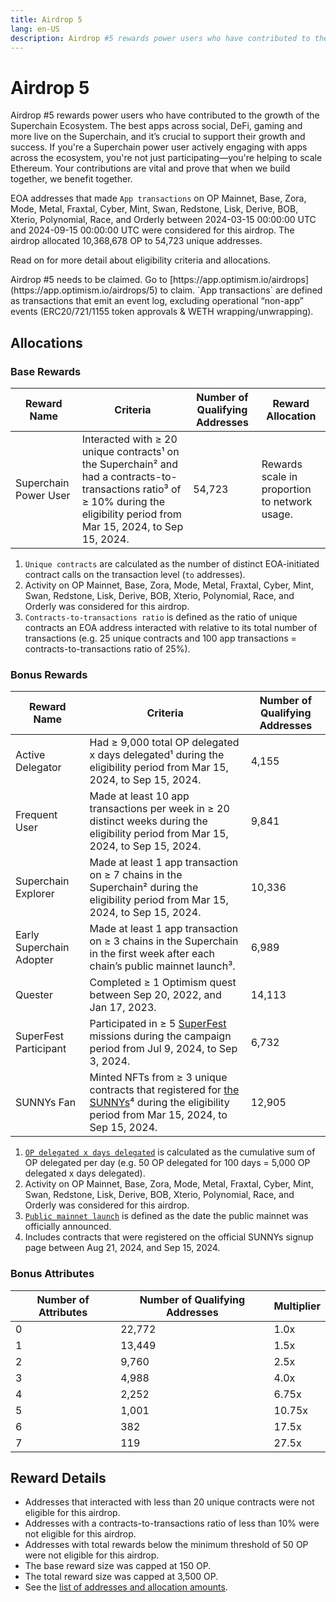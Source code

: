 ```yaml
---
title: Airdrop 5
lang: en-US
description: Airdrop #5 rewards power users who have contributed to the growth of the Superchain Ecosystem.
---
```



# Airdrop 5

Airdrop #5 rewards power users who have contributed to the growth of the Superchain Ecosystem. The best apps across social, DeFi, gaming and more live on the Superchain, and it’s crucial to support their growth and success. If you're a Superchain power user actively engaging with apps across the ecosystem, you're not just participating—you're helping to scale Ethereum. Your contributions are vital and prove that when we build together, we benefit together.

EOA addresses that made `App transactions` on OP Mainnet, Base, Zora, Mode, Metal, Fraxtal, Cyber, Mint, Swan, Redstone, Lisk, Derive, BOB, Xterio, Polynomial, Race, and Orderly between 2024-03-15 00:00:00 UTC and 2024-09-15 00:00:00 UTC were considered for this airdrop. The airdrop allocated 10,368,678 OP to 54,723 unique addresses.

Read on for more detail about eligibility criteria and allocations.

<Callout type="info">
Airdrop #5 needs to be claimed.
Go to [https://app.optimism.io/airdrops](https://app.optimism.io/airdrops/5) to claim.
</Callout>

<Callout>
`App transactions` are defined as transactions that emit an event log, excluding operational “non-app” events (ERC20/721/1155 token approvals & WETH wrapping/unwrapping).
</Callout>

## Allocations

### Base Rewards

| Reward Name | Criteria | Number of Qualifying Addresses | Reward Allocation |
| --- | --- | --- | --- |
| Superchain Power User | Interacted with ≥ 20 unique contracts¹ on the Superchain² and had a contracts-to-transactions ratio³ of ≥ 10% during the eligibility period from Mar 15, 2024, to Sep 15, 2024. | 54,723 | Rewards scale in proportion to network usage. |

1. `Unique contracts` are calculated as the number of distinct EOA-initiated contract calls on the transaction level (`to` addresses).
2. Activity on OP Mainnet, Base, Zora, Mode, Metal, Fraxtal, Cyber, Mint, Swan, Redstone, Lisk, Derive, BOB, Xterio, Polynomial, Race, and Orderly was considered for this airdrop.
3. `Contracts-to-transactions ratio` is defined as the ratio of unique contracts an EOA address interacted with relative to its total number of transactions (e.g. 25 unique contracts and 100 app transactions = contracts-to-transactions ratio of 25%).

### Bonus Rewards

| Reward Name | Criteria | Number of Qualifying Addresses |
| --- | --- | --- |
| Active Delegator | Had ≥ 9,000 total OP delegated x days delegated¹ during the eligibility period from Mar 15, 2024, to Sep 15, 2024. | 4,155 |
| Frequent User | Made at least 10 app transactions per week in ≥ 20 distinct weeks during the eligibility period from Mar 15, 2024, to Sep 15, 2024. | 9,841 |
| Superchain Explorer | Made at least 1 app transaction on ≥ 7 chains in the Superchain² during the eligibility period from Mar 15, 2024, to Sep 15, 2024. | 10,336 |
| Early Superchain Adopter | Made at least 1 app transaction on ≥ 3 chains in the Superchain in the first week after each chain’s public mainnet launch³. | 6,989 |
| Quester | Completed ≥ 1 Optimism quest between Sep 20, 2022, and Jan 17, 2023. | 14,113 |
| SuperFest Participant | Participated in ≥ 5 [SuperFest](https://superfest.optimism.io/) missions during the campaign period from Jul 9, 2024, to Sep 3, 2024. | 6,732 |
| SUNNYs Fan | Minted NFTs from ≥ 3 unique contracts that registered for [the SUNNYs](https://www.thesunnyawards.fun/)⁴ during the eligibility period from Mar 15, 2024, to Sep 15, 2024. | 12,905 |

1. [`OP delegated x days delegated`](airdrop-3) is calculated as the cumulative sum of OP delegated per day (e.g. 50 OP delegated for 100 days = 5,000 OP delegated x days delegated).
2. Activity on OP Mainnet, Base, Zora, Mode, Metal, Fraxtal, Cyber, Mint, Swan, Redstone, Lisk, Derive, BOB, Xterio, Polynomial, Race, and Orderly was considered for this airdrop.
3. [`Public mainnet launch`](https://github.com/ethereum-optimism/op-analytics/blob/main/op_chains_tracking/inputs/chain_metadata_raw.csv) is defined as the date the public mainnet was officially announced.
4. Includes contracts that were registered on the official SUNNYs signup page between Aug 21, 2024, and Sep 15, 2024.
    
### Bonus Attributes

| **Number of Attributes** | **Number of Qualifying Addresses** | **Multiplier** |
| --- | --- | --- |
| 0 | 22,772 | 1.0x |
| 1 | 13,449 | 1.5x |
| 2 | 9,760 | 2.5x |
| 3 | 4,988 | 4.0x |
| 4 | 2,252 | 6.75x |
| 5 | 1,001 | 10.75x |
| 6 | 382 | 17.5x |
| 7 | 119 | 27.5x |

## Reward Details

- Addresses that interacted with less than 20 unique contracts were not eligible for this airdrop.
- Addresses with a contracts-to-transactions ratio of less than 10% were not eligible for this airdrop.
- Addresses with total rewards below the minimum threshold of 50 OP were not eligible for this airdrop.
- The base reward size was capped at 150 OP.
- The total reward size was capped at 3,500 OP.
- See the [list of addresses and allocation amounts](https://github.com/ethereum-optimism/op-analytics/blob/main/reference_data/address_lists/op_airdrop_5_simple_list.csv).
